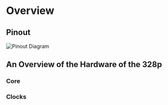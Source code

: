 # Overview

## Pinout

![Pinout Diagram](./328p_diagram.png)

## An Overview of the Hardware of the 328p

### Core

### Clocks
